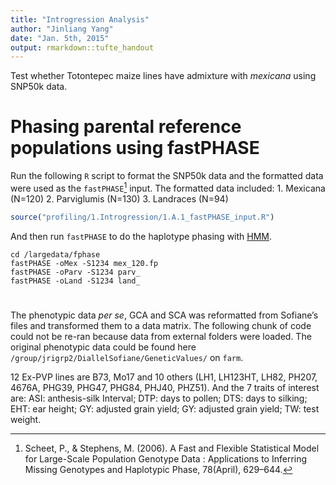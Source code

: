 ```yaml
---
title: "Introgression Analysis"
author: "Jinliang Yang"
date: "Jan. 5th, 2015"
output: rmarkdown::tufte_handout
---
```


Test whether Totontepec maize lines have admixture with _mexicana_ using SNP50k data. 

# Phasing parental reference populations using __fastPHASE__

Run the following `R` script to format the SNP50k data and the formatted data were used as the `fastPHASE`[^r1] input. The formatted data included:
1. Mexicana (N=120)
2. Parviglumis (N=130)
3. Landraces (N=94)
```r
source("profiling/1.Introgression/1.A.1_fastPHASE_input.R")
```
And then run `fastPHASE` to do the haplotype phasing with [HMM](http://statweb.stanford.edu/~nzhang/Stat366/Lecture5.pdf).  
```
cd /largedata/fphase
fastPHASE -oMex -S1234 mex_120.fp 
fastPHASE -oParv -S1234 parv_
fastPHASE -oLand -S1234 land_
```
# 



The phenotypic data _per se_, GCA and SCA was reformatted from Sofiane's files and transformed them to a data matrix. The following chunk of code could not be re-ran because data from external folders were loaded. The original phenotypic data could be found here 
`/group/jrigrp2/DiallelSofiane/GeneticValues/` on `farm`. 

12 Ex-PVP lines are B73, Mo17 and 10 others (LH1, LH123HT, LH82, PH207, 4676A, PHG39, PHG47, PHG84, PHJ40, PHZ51). And the 7 traits of interest are: ASI: anthesis-silk Interval; DTP: days to pollen; DTS: days to silking; EHT: ear height; GY: adjusted grain yield; GY: adjusted grain yield; TW: test weight.




[^r1]: Scheet, P., & Stephens, M. (2006). A Fast and Flexible Statistical Model for Large-Scale Population Genotype Data : Applications to Inferring Missing Genotypes and Haplotypic Phase, 78(April), 629–644.


